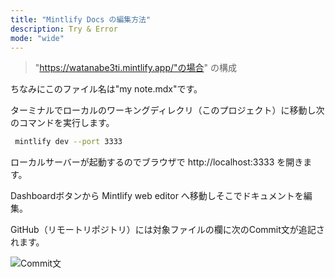 ```yaml
---
title: "Mintlify Docs の編集方法"
description: Try & Error 
mode: "wide"
---
```



> "https://watanabe3ti.mintlify.app/"の場合" の構成

ちなみにこのファイル名は"my note.mdx"です。

ターミナルでローカルのワーキングディレクリ（このプロジェクト）に移動し次のコマンドを実行します。

```bash
 mintlify dev --port 3333
```

ローカルサーバーが起動するのでブラウザで http://localhost:3333 を開きます。

Dashboardボタンから Mintlify web editor へ移動しそこでドキュメントを編集。

GitHub（リモートリポジトリ）には対象ファイルの欄に次のCommit文が追記されます。

![](images/IMGSS_ex_mintlify_web_editor.jpg "Commit文")